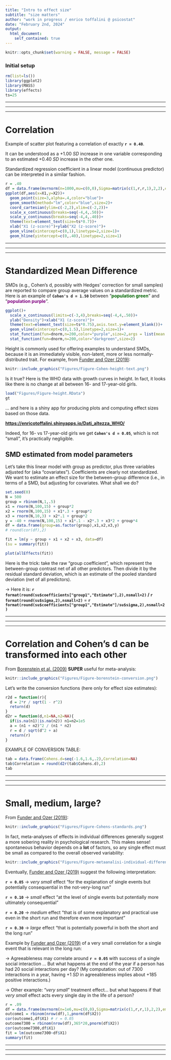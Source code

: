 ```yaml
---
title: "Intro to effect size"
subtitle: "size matters"
author: "work in progress / enrico toffalini @ psicostat"
date: "February 2nd, 2024"
output: 
  html_document:
    self_contained: true
---
```

\raggedright
\break\break

```r
knitr::opts_chunk$set(warning = FALSE, message = FALSE) 
```

### Initial setup

```r
rm(list=ls())
library(ggplot2)
library(MASS)
library(effects)
ts=25
```

----------------------------------------------------------------------------------------

----------------------------------------------------------------------------------------

----------------------------------------------------------------------------------------


# Correlation

Example of scatter plot featuring a correlation of exactly **` r = 0.40`**. 

It can be understood as a +1.00 *SD* increase in one variable corresponding to an estimated +0.40 *SD* increase in the other one. 

Standardized regression coefficient in a linear model (continuous predictor) can be interpreted in a similar fashion. 

```r
r = .40
df = data.frame(mvrnorm(n=1000,mu=c(0,0),Sigma=matrix(c(1,r,r,1),2,2),empirical=T))
ggplot(df,aes(x=X1,y=X2))+
  geom_point(size=3,alpha=.4,color="blue")+
  geom_smooth(method="lm",color="blue",size=2)+
  coord_cartesian(ylim=c(-2,2),xlim=c(-2,2))+
  scale_x_continuous(breaks=seq(-4,4,.50))+
  scale_y_continuous(breaks=seq(-4,4,.40))+
  theme(text=element_text(size=ts*0.7))+
  xlab("X1 (z-score)")+ylab("X2 (z-score)")+
  geom_vline(xintercept=c(0,1),linetype=2,size=1)+
  geom_hline(yintercept=c(0,.40),linetype=2,size=1)
```

----------------------------------------------------------------------------------------

----------------------------------------------------------------------------------------

----------------------------------------------------------------------------------------

# Standardized Mean Difference

SMDs (e.g., Cohen's d, possibly with Hedges' correction for small samples) are reported to compare group average values on a standardized metric. Here is an example of **`Cohen's d = 1.50`** between "<span style="color:darkgreen;">**population green**</span>" and "<span style="color:purple;">**population purple**</span>".

```r
ggplot()+
  scale_x_continuous(limits=c(-3,4),breaks=seq(-4,4,.50))+
  ylab("Density")+xlab("X1 (z-score)")+
  theme(text=element_text(size=ts*0.75),axis.text.y=element_blank())+
  geom_vline(xintercept=c(0,1.5),linetype=2,size=1)+
  stat_function(fun=dnorm,n=200,color="purple",size=2,args = list(mean = 1.50))+
  stat_function(fun=dnorm,n=200,color="darkgreen",size=2)
```

Height is commonly used for offering examples to understand SMDs, because it is an immediately visible, non-latent, more or less normally-distributed trait. For example, from <a href="https://journals.sagepub.com/doi/10.1177/2515245919847202" target="_blank">Funder and Ozer (2019)</a>:

```r
knitr::include_graphics("Figures/Figure-Cohen-height-text.png")
```

Is it true? Here is the WHO data with growth curves in height. In fact, it looks like there is no change at all between 16- and 17-year-old girls. 

```r
load("Figures/Figure-height.RData")
gt
```

... and here is a shiny app for producing plots and computing effect sizes based on those data. 

<a href="https://enricotoffalini.shinyapps.io/Dati_altezza_WHO/" target="_blank">**https://enricotoffalini.shinyapps.io/Dati_altezza_WHO/**</a>

Indeed, for 16- vs 17-year-old girls we get **`Cohen's d = 0.05`**, which is not "small", it's practically negligible.


## SMD estimated from model parameters

Let's take this linear model with group as predictor, plus three variables adjusted for (aka "covariates"). Coefficients are clearly not standardized. We want to estimate an effect size for the between-group difference (i.e., in terms of a SMD, but adjusting for covariates. What shall we do?

```r
set.seed(0)
N = 500
group = rbinom(N,1,.5)
x1 = rnorm(N,100,15) + group*2
x2 = rnorm(N,100,15) + x1*.3 + group*2
x3 = rnorm(N,10,3) + x2*.1 + group*2
y = -40 + rnorm(N,100,15) + x1*.1 - x2*.3 + x3*2 + group*4
df = data.frame(group=as.factor(group),x1,x2,x3,y)
# round(cor(df),2)

fit = lm(y ~ group + x1 + x2 + x3, data=df)
(su = summary(fit))
```

```r
plot(allEffects(fit))
```

Here is the trick: take the raw "group coefficient", which represent the between-group contrast net of all other predictors. Then divide it by the residual standard deviation, which is an estimate of the pooled standard deviation (net of all predictors). 

→  Here it is: **``r format(round(su$coefficients["group1","Estimate"],2),nsmall=2)`` / ``r format(round(su$sigma,2),nsmall=2)``** = **``r format(round(su$coefficients["group1","Estimate"]/su$sigma,2),nsmall=2)``**

----------------------------------------------------------------------------------------

----------------------------------------------------------------------------------------

----------------------------------------------------------------------------------------

# Correlation and Cohen's d can be transformed into each other

From <a href="https://onlinelibrary.wiley.com/doi/book/10.1002/9780470743386" target="_blank">Borenstein et al. (2009)</a> **SUPER** useful for meta-analysis:

```r
knitr::include_graphics("Figures/Figure-borenstein-conversion.png")
```

Let's write the conversion functions (here only for effect size estimates):

```r
r2d = function(r){
  d = 2*r / sqrt(1 - r^2)
  return(d)
}
d2r = function(d,n1=NA,n2=NA){
  if(is.na(n1)|is.na(n2)) n1=n2=1e5
  a = (n1 + n2)^2 / (n1 * n2)
  r = d / sqrt(d^2 + a)
  return(r)
}
```

EXAMPLE OF CONVERSION TABLE:

```r
tab = data.frame(Cohens.d=seq(-1.6,1.6,.2),Correlation=NA)
tab$Correlation = round(d2r(tab$Cohens.d),2)
tab
```


----------------------------------------------------------------------------------------

----------------------------------------------------------------------------------------

----------------------------------------------------------------------------------------

# Small, medium, large?

From <a href="https://journals.sagepub.com/doi/10.1177/2515245919847202" target="_blank">Funder and Ozer (2019)</a>:

```r
knitr::include_graphics("Figures/Figure-Cohens-standards.png")
```

In fact, meta-analyses of effects in individual differences generally suggest a more sobering reality in psychological research. This makes sense! spontaneous behavior depends on a **lot** of factors, so any single effect must be small as compared to the overall observed variability:

```r
knitr::include_graphics("Figures/Figure-metaanalisi-individual-differences.png")
```

Eventually, <a href="https://journals.sagepub.com/doi/10.1177/2515245919847202" target="_blank">Funder and Ozer (2019)</a> suggest the following interpretation:

**` r = 0.05`** → *very small* effect "for the explanation of single events but potentially consequential in the not-very-long run"

**` r = 0.10`** → *small* effect "at the level of single events but potentially more ultimately consequential"

**` r = 0.20`** → *medium* effect "that is of some explanatory and practical use even in the short run and therefore even more important"

**` r = 0.30`** → *large* effect "that is potentially powerful in both the short and the long run"

Example by <a href="https://journals.sagepub.com/doi/10.1177/2515245919847202" target="_blank">Funder and Ozer (2019)</a> of a very small correlation for a single event that is relevant in the long run: 

→ Agreeableness may correlate around **` r = 0.05`** with success of a single social interaction ... But what happens at the end of the year if a person has had 20 social interactions per day? (My computation: out of 7300 interactions in a year, having +1 *SD* in agreeableness implies about +185 positive interactions.) 

→ Other example: "*very small*" treatment effect... but what happens if that *very small* effect acts every single day in the life of a person?

```r
r = .09
df = data.frame(mvrnorm(n=1e6,mu=c(0,0),Sigma=matrix(c(1,r,r,1),2,2),empirical=T))
outcome1 = rbinom(nrow(df),1,pnorm(df$X2))
cor(outcome1,df$X1) # r = 0.05
outcome7300 = rbinom(nrow(df),365*20,pnorm(df$X2))
cor(outcome7300,df$X1)
fit = lm(outcome7300~df$X1)
summary(fit)
```


----------------------------------------------------------------------------------------

----------------------------------------------------------------------------------------

----------------------------------------------------------------------------------------


